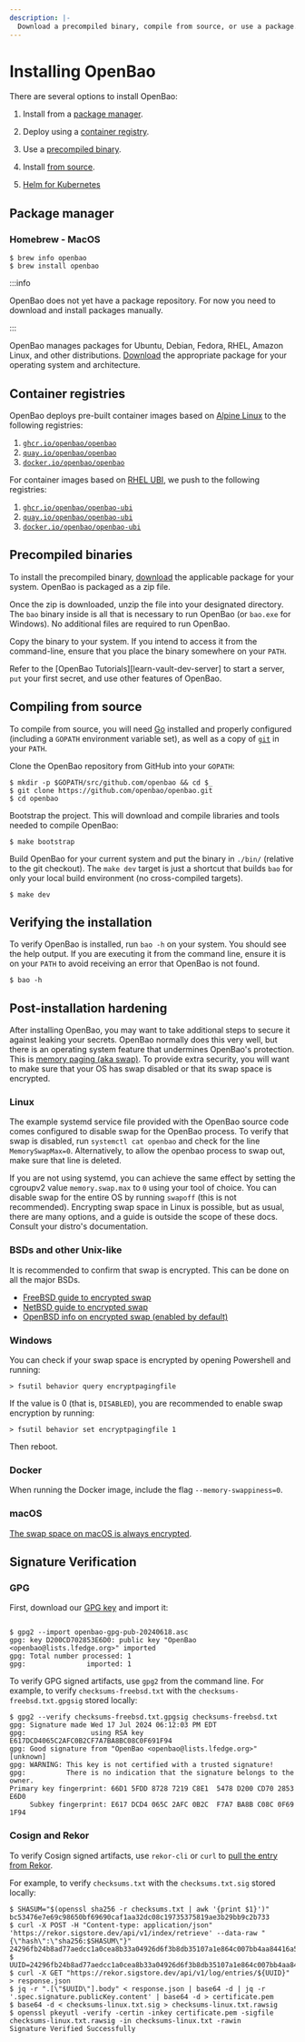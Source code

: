 ```yaml
---
description: |-
  Download a precompiled binary, compile from source, or use a package.
---
```


# Installing OpenBao

There are several options to install OpenBao:

1. Install from a [package manager](#package-manager).

1. Deploy using a [container registry](#container-registries).

1. Use a [precompiled binary](#precompiled-binaries).

1. Install [from source](#compiling-from-source).

1. [Helm for Kubernetes](/docs/platform/k8s/helm)


## Package manager

### Homebrew - MacOS

```shell-session
$ brew info openbao
$ brew install openbao
```

:::info


OpenBao does not yet have a package repository. For now you need to download and
install packages manually.

:::

OpenBao manages packages for Ubuntu, Debian, Fedora, RHEL, Amazon Linux, and
other distributions. [Download](/downloads) the appropriate package for your
operating system and architecture.

## Container registries

OpenBao deploys pre-built container images based on [Alpine Linux](https://alpinelinux.org/)
to the following registries:

 1. [`ghcr.io/openbao/openbao`](https://github.com/openbao/openbao/pkgs/container/openbao)
 1. [`quay.io/openbao/openbao`](https://quay.io/repository/openbao/openbao)
 1. [`docker.io/openbao/openbao`](https://hub.docker.com/r/openbao/openbao)

For container images based on [RHEL UBI](https://www.redhat.com/en/blog/introducing-red-hat-universal-base-image),
we push to the following registries:


 1. [`ghcr.io/openbao/openbao-ubi`](https://github.com/openbao/openbao/pkgs/container/openbao-ubi)
 1. [`quay.io/openbao/openbao-ubi`](https://quay.io/repository/openbao/openbao-ubi)
 1. [`docker.io/openbao/openbao-ubi`](https://hub.docker.com/r/openbao/openbao-ubi)

## Precompiled binaries

To install the precompiled binary, [download](/downloads) the applicable
package for your system. OpenBao is packaged as a zip file.

Once the zip is downloaded, unzip the file into your designated directory. The `bao` binary
inside is all that is necessary to run OpenBao (or `bao.exe` for Windows). No
additional files are required to run OpenBao.

Copy the binary to your system. If you intend to access it from the
command-line, ensure that you place the binary somewhere on your `PATH`.

Refer to the [OpenBao Tutorials][learn-vault-dev-server] to start a server, `put`
your first secret, and use other features of OpenBao.

## Compiling from source

To compile from source, you will need [Go](https://golang.org) installed and
properly configured (including a `GOPATH` environment variable set), as well as
a copy of [`git`](https://www.git-scm.com/) in your `PATH`.

Clone the OpenBao repository from GitHub into your `GOPATH`:

```shell-session
$ mkdir -p $GOPATH/src/github.com/openbao && cd $_
$ git clone https://github.com/openbao/openbao.git
$ cd openbao
```

Bootstrap the project. This will download and compile libraries and tools needed
to compile OpenBao:

```shell-session
$ make bootstrap
```

Build OpenBao for your current system and put the binary in `./bin/` (relative to
the git checkout). The `make dev` target is just a shortcut that builds `bao`
for only your local build environment (no cross-compiled targets).

```shell-session
$ make dev
```

## Verifying the installation

To verify OpenBao is installed, run `bao -h` on your system. You should
see the help output. If you are executing it from the command line, ensure it is
on your `PATH` to avoid receiving an error that OpenBao is not found.

```shell-session
$ bao -h
```

## Post-installation hardening

After installing OpenBao, you may want to take additional steps to secure it
against leaking your secrets. OpenBao normally does this very well, but there
is an operating system feature that undermines OpenBao's protection. This is
[memory paging (aka swap)](https://en.wikipedia.org/wiki/Memory_paging). To
provide extra security, you will want to make sure that your OS has swap
disabled or that its swap space is encrypted.

### Linux

The example systemd service file provided with the OpenBao source code comes
configured to disable swap for the OpenBao process. To verify that swap is
disabled, run `systemctl cat openbao` and check for the line `MemorySwapMax=0`.
Alternatively, to allow the openbao process to swap out, make sure that line is
deleted.

If you are not using systemd, you can achieve the same effect by setting the 
cgroupv2 value `memory.swap.max` to `0` using your tool of choice. You can
disable swap for the entire OS by running `swapoff` (this is not recommended).
Encrypting swap space in Linux is possible, but as usual, there are many
options, and a guide is outside the scope of these docs. Consult your distro's
documentation.

### BSDs and other Unix-like

It is recommended to confirm that swap is encrypted. This can be done on all the
major BSDs.
 * [FreeBSD guide to encrypted swap](https://docs.freebsd.org/en/books/handbook/disks/#swap-encrypting)
 * [NetBSD guide to encrypted swap](https://netbsd.org/docs/guide/en/netbsd.html#chap-cgd-swap-encryption)
 * [OpenBSD info on encrypted swap (enabled by default)](https://man.openbsd.org/sysctl.2#VM_SWAPENCRYPT~2)

### Windows

You can check if your swap space is encrypted by opening Powershell and running:
```shell-session
> fsutil behavior query encryptpagingfile
```
If the value is 0 (that is, `DISABLED`), you are recommended to enable swap
encryption by running:
```shell-session
> fsutil behavior set encryptpagingfile 1
```
Then reboot.

### Docker

When running the Docker image, include the flag `--memory-swappiness=0`.

### macOS

[The swap space on macOS is always encrypted](https://support.apple.com/guide/mac-help/what-is-secure-virtual-memory-on-mac-mh11852/mac).

## Signature Verification

### GPG

First, download our [GPG key](pathname:///assets/openbao-gpg-pub-20240618.asc) and import it:

```

$ gpg2 --import openbao-gpg-pub-20240618.asc
gpg: key D200CD702853E6D0: public key "OpenBao <openbao@lists.lfedge.org>" imported
gpg: Total number processed: 1
gpg:               imported: 1
```


To verify GPG signed artifacts, use `gpg2` from the command line. For example, to verify `checksums-freebsd.txt` with the `checksums-freebsd.txt.gpgsig` stored locally:

```
$ gpg2 --verify checksums-freebsd.txt.gpgsig checksums-freebsd.txt
gpg: Signature made Wed 17 Jul 2024 06:12:03 PM EDT
gpg:                using RSA key E617DCD4065C2AFC0B2CF7A7BA8BC08C0F691F94
gpg: Good signature from "OpenBao <openbao@lists.lfedge.org>" [unknown]
gpg: WARNING: This key is not certified with a trusted signature!
gpg:          There is no indication that the signature belongs to the owner.
Primary key fingerprint: 66D1 5FDD 8728 7219 C8E1  5478 D200 CD70 2853 E6D0
     Subkey fingerprint: E617 DCD4 065C 2AFC 0B2C  F7A7 BA8B C08C 0F69 1F94
```

### Cosign and Rekor

To verify Cosign signed artifacts, use `rekor-cli` or `curl` to [pull the entry from Rekor](https://edu.chainguard.dev/open-source/sigstore/rekor/how-to-verify-file-signatures-with-rekor-or-curl/).

For example, to verify `checksums.txt` with the `checksums.txt.sig` stored locally:

```
$ SHASUM="$(openssl sha256 -r checksums.txt | awk '{print $1}')"
bc53476e7e69c98650bf69690caf1aa32dc08c19735375819ae3b29bb9c2b733
$ curl -X POST -H "Content-type: application/json" 'https://rekor.sigstore.dev/api/v1/index/retrieve' --data-raw "{\"hash\":\"sha256:$SHASUM\"}"
24296fb24b8ad77aedcc1a0cea8b33a04926d6f3b8db35107a1e864c007bb4aa84416a5153cc0bca
$ UUID=24296fb24b8ad77aedcc1a0cea8b33a04926d6f3b8db35107a1e864c007bb4aa84416a5153cc0bca
$ curl -X GET "https://rekor.sigstore.dev/api/v1/log/entries/${UUID}" > response.json
$ jq -r ".[\"$UUID\"].body" < response.json | base64 -d | jq -r '.spec.signature.publicKey.content' | base64 -d > certificate.pem
$ base64 -d < checksums-linux.txt.sig > checksums-linux.txt.rawsig
$ openssl pkeyutl -verify -certin -inkey certificate.pem -sigfile checksums-linux.txt.rawsig -in checksums-linux.txt -rawin
Signature Verified Successfully
```
